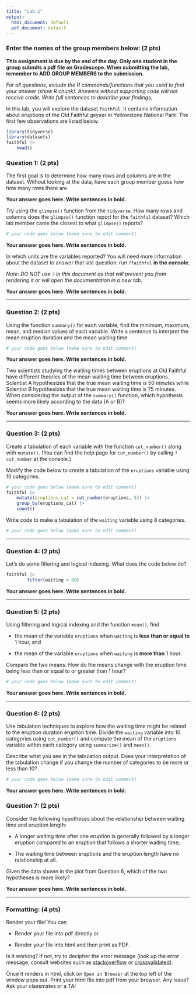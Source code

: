 ```yaml
---
title: "Lab 1"
output:
  html_document: default
  pdf_document: default
---
```


### Enter the names of the group members below: (2 pts)

**This assignment is due by the end of the day. Only one student in the group submits a pdf file on Gradescope. When submitting the lab, remember to ADD GROUP MEMBERS to the submission.**

*For all questions, include the R commands/functions that you used to find your answer (show R chunk). Answers without supporting code will not receive credit. Write full sentences to describe your findings.*

In this lab, you will explore the dataset `faithful`. It contains information about eruptions of the Old Faithful geyser in Yellowstone National Park. The first few observations are listed below.

```r
library(tidyverse)
library(datasets)
faithful |> 
    head()
```

### Question 1: (2 pts)

The first goal is to determine how many rows and columns are in the dataset. Without looking at the data, have each group member guess how how many rows there are.

**Your answer goes here. Write sentences in bold.**

Try using the `glimpse()` function from the `tidyverse`. How many rows and columns does the `glimpse()` function report for the `faithful` dataset? Which lab member came the closest to what `glimpse()` reports?

```r
# your code goes below (make sure to edit comment)

```

**Your answer goes here. Write sentences in bold.**

In which units are the variables reported? You will need more information about the dataset to answer that last question: run `?faithful` **in the console**. 

*Note: DO NOT use `?` in this document as that will prevent you from rendering it or will open the documentation in a new tab.*

**Your answer goes here. Write sentences in bold.**

------------------------------------------------------------------------

### Question 2: (2 pts)

Using the function `summary()` for each variable, find the minimum, maximum, mean, and median values of each variable. Write a sentence to interpret the mean eruption duration and the mean waiting time.

```r
# your code goes below (make sure to edit comment)

```

**Your answer goes here. Write sentences in bold.**

Two scientists studying the waiting times between eruptions at Old Faithful have different theories of the mean waiting time between eruptions. Scientist A hypothesizes that the true mean waiting time is 50 minutes while Scientist B hypothesizes that the true mean waiting time is 75 minutes. When considering the output of the `summary()` function, which hypothesis seems more likely according to the data (A or B)?

**Your answer goes here. Write sentences in bold.**

------------------------------------------------------------------------

### Question 3: (2 pts)

Create a tabulation of each variable with the function `cut_number()` along with `mutate()`. (You can find the help page for `cut_number()` by calling `?cut_number` at the console.) 

Modify the code below to create a tabulation of the `eruptions` variable using 10 categories.


```r
# your code goes below (make sure to edit comment)
faithful |> 
    mutate(eruptions_cat = cut_number(eruptions, 5)) |> 
    group_by(eruptions_cat) |> 
    count()
```

Write code to make a tabulation of the `waiting` variable using 8 categories.

```r
# your code goes below (make sure to edit comment)
```
------------------------------------------------------------------------

### Question 4: (2 pts)

Let's do some filtering and logical indexing. What does the code below do?

```r
faithful |> 
        filter(waiting > 60) 
```

**Your answer goes here. Write sentences in bold.**

------------------------------------------------------------------------

### Question 5: (2 pts)

Using filtering and logical indexing and the function `mean()`, find

-   the mean of the variable `eruptions` when `waiting` is **less than or equal to** 1 hour, and

-   the mean of the variable `eruptions` when `waiting` is **more than** 1 hour.

Compare the two means. How do the means change with the eruption time being less than or equal to or greater than 1 hour?

```r
# your code goes below (make sure to edit comment)

```

**Your answer goes here. Write sentences in bold.**

------------------------------------------------------------------------

### Question 6: (2 pts)

Use tabulation techniques to explore how the waiting time might be related to the eruption duration eruption time. Divide the `waiting` variable into 10 categories using `cut_number()` and compute the mean of the `eruptions` variable within each category using `summarize()` and `mean()`. 

Describe what you see in the tabulation output. Does your interpretation of the tabulation change if you change the number of categories to be more or less than 10?

```r
# your code goes below (make sure to edit comment)
```

**Your answer goes here. Write sentences in bold.**

### Question 7: (2 pts)

Consider the following hypotheses about the relationship between waiting time and eruption length:

- A longer waiting time after one eruption is generally followed by a longer eruption compared to an eruption that follows a shorter waiting time;

- The waiting time between eruptions and the eruption length have no relationship at all. 

Given the data shown in the plot from Question 6, which of the two hypotheses is more likely?


**Your answer goes here. Write sentences in bold.**

------------------------------------------------------------------------

### Formatting: (4 pts)

Render your file! You can

-   Render your file into pdf directly or

-   Render your file into html and then print as PDF.

Is it working? If not, try to decipher the error message (look up the error message, consult websites such as [stackoverflow](https://stackoverflow.com/) or [crossvalidated](https://stats.stackexchange.com/)).

Once it renders in html, click on `Open in Browser` at the top left of the window pops out. Print your html file into pdf from your browser. Any issue? Ask your classmates or a TA!
